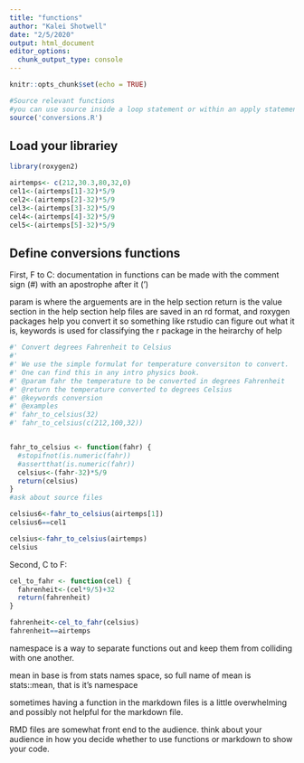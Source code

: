 ```yaml
---
title: "functions"
author: "Kalei Shotwell"
date: "2/5/2020"
output: html_document
editor_options: 
  chunk_output_type: console
---
```


```r
knitr::opts_chunk$set(echo = TRUE)
```

```r
#Source relevant functions
#you can use source inside a loop statement or within an apply statement to go through a directory of functions rather than one by one
source('conversions.R')
```

## Load your librariey
```r
library(roxygen2)

```


```r
airtemps<- c(212,30.3,80,32,0)
cel1<-(airtemps[1]-32)*5/9
cel2<-(airtemps[2]-32)*5/9
cel3<-(airtemps[3]-32)*5/9
cel4<-(airtemps[4]-32)*5/9
cel5<-(airtemps[5]-32)*5/9

```

## Define conversions functions

First, F to C: documentation in functions can be made with the comment sign (#) with an apostrophe after it (')

param is where the arguements are in the help section
return is the value section in the help section
help files are saved in an rd format, and roxygen packages help you convert it so something like rstudio can figure out what it is, keywords is used for classifying the r package in the heirarchy of help

```r
#' Convert degrees Fahrenheit to Celsius
#'
#' We use the simple formulat for temperature conversiton to convert. 
#' One can find this in any intro physics book.
#' @param fahr the temperature to be converted in degrees Fahrenheit
#' @return the temperature converted to degrees Celsius
#' @keywords conversion
#' @examples
#' fahr_to_celsius(32)
#' fahr_to_celsius(c(212,100,32))


fahr_to_celsius <- function(fahr) {
  #stopifnot(is.numeric(fahr))
  #assertthat(is.numeric(fahr))
  celsius<-(fahr-32)*5/9
  return(celsius)
}
#ask about source files

```

```r
celsius6<-fahr_to_celsius(airtemps[1])
celsius6==cel1

celsius<-fahr_to_celsius(airtemps)
celsius

```

Second, C to F: 
```r
cel_to_fahr <- function(cel) {
  fahrenheit<-(cel*9/5)+32
  return(fahrenheit)
}

fahrenheit<-cel_to_fahr(celsius)
fahrenheit==airtemps

```

namespace is a way to separate functions out and keep them from colliding with one another. 

mean in base is from stats names space, so full name of mean is 
stats::mean, that is it's namespace

sometimes having a function in the markdown files is a little overwhelming and possibly not helpful for the markdown file. 

RMD files are somewhat front end to the audience. think about your audience in how you decide whether to use functions or markdown to show your code. 



